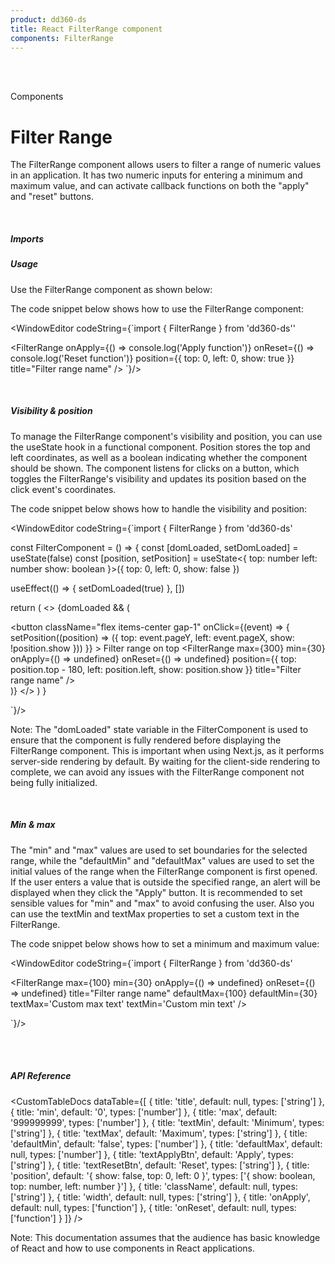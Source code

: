 ```yaml
---
product: dd360-ds
title: React FilterRange component
components: FilterRange
---
```


<br id='top' />
<br />

<Label>Components</Label>

# <span name="floating-nav">Filter Range</span>

The FilterRange component allows users to filter a range of numeric values in an
application. It has two numeric inputs for entering a minimum and maximum value,
and can activate callback functions on both the "apply" and "reset" buttons.

<br />

##### <span name="floating-nav">Imports</span>

<WindowEditor codeString="import { FilterRange } from 'dd360-ds'" />

##### <span name="floating-nav">Usage</span>

Use the FilterRange component as shown below:

<ContainerComponentDoc>
  <FilterRangeCustom />
</ContainerComponentDoc>

The code snippet below shows how to use the FilterRange component:

<WindowEditor
    codeString={`import { FilterRange } from 'dd360-ds''

<FilterRange
  onApply={() => console.log('Apply function')}
  onReset={() => console.log('Reset function')}
  position={{
    top: 0,
    left: 0,
    show: true
  }}
  title="Filter range name"
/>
`}/>

<br />

##### <span name="floating-nav">Visibility & position</span>

To manage the FilterRange component's visibility and position, you can use the
useState hook in a functional component. Position stores the top and left
coordinates, as well as a boolean indicating whether the component should be
shown. The component listens for clicks on a button, which toggles the
FilterRange's visibility and updates its position based on the click event's
coordinates.

<ContainerComponentDoc>
  <FilterRangeCustom onTop />
</ContainerComponentDoc>

The code snippet below shows how to handle the visibility and position:

<WindowEditor
    codeString={`import { FilterRange } from 'dd360-ds'

const FilterComponent = () => {
  const [domLoaded, setDomLoaded] = useState<boolean>(false)
  const [position, setPosition] = useState<{
    top: number
    left: number
    show: boolean
  }>({
    top: 0,
    left: 0,
    show: false
  })

useEffect(() => { setDomLoaded(true) }, [])

return (
    <>
      {domLoaded && (
        <div>
          <button
            className="flex items-center gap-1"
            onClick={(event) => {
              setPosition((position) => ({
                top: event.pageY,
                left: event.pageX,
                show: !position.show
              }))
            }}
          >
            <Text size="lg" bold>
              Filter range on top
            </Text>
            <DynamicHeroIcon icon="FilterIcon" className="w-4 h-4" />
          </button>
          <FilterRange
            max={300}
            min={30}
            onApply={() => undefined}
            onReset={() => undefined}
            position={{
              top: position.top - 180,
              left: position.left,
              show: position.show
            }}
            title="Filter range name"
          />
        </div>
      )}
    </>
  )
}

 `}/>

Note: The "domLoaded" state variable in the FilterComponent is used to ensure 
that the component is fully rendered before displaying the FilterRange 
component. This is important when using Next.js, as it performs server-side 
rendering by default. By waiting for the client-side rendering to complete, 
we can avoid any issues with the FilterRange component not being fully initialized.

<br />

##### <span name="floating-nav">Min & max</span>

The "min" and "max" values are used to set boundaries for the selected range, while
the "defaultMin" and "defaultMax" values are used to set the initial values of the
range when the FilterRange component is first opened. If the user enters a value 
that is outside the specified range, an alert will be displayed when they click the
"Apply" button. It is recommended to set sensible values for "min" and "max" to 
avoid confusing the user. Also you can use the textMin and textMax properties to set
a custom text in the FilterRange.

<ContainerComponentDoc>
  <FilterRangeCustom minMax />
</ContainerComponentDoc>

The code snippet below shows how to set a minimum and maximum value:

<WindowEditor
    codeString={`import { FilterRange } from 'dd360-ds'

<FilterRange
  max={100}
  min={30}
  onApply={() => undefined}
  onReset={() => undefined}
  title="Filter range name"
  defaultMax={100}
  defaultMin={30}
  textMax='Custom max text'
  textMin='Custom min text'
/>

 `}/>

<br />
<br />

##### <span name="floating-nav">API Reference</span>

<CustomTableDocs
  dataTable={[
    { title: 'title', default: null, types: ['string'] },
    { title: 'min', default: '0', types: ['number'] },
    { title: 'max', default: '999999999', types: ['number'] },
    { title: 'textMin', default: 'Minimum', types: ['string'] },
    { title: 'textMax', default: 'Maximum', types: ['string'] },
    { title: 'defaultMin', default: 'false', types: ['number'] },
    { title: 'defaultMax', default: null, types: ['number'] },
    { title: 'textApplyBtn', default: 'Apply', types: ['string'] },
    { title: 'textResetBtn', default: 'Reset', types: ['string'] },
    {
      title: 'position',
      default: '{ show: false, top: 0, left: 0 }',
      types: ['{ show: boolean, top: number, left: number }']
    },
    { title: 'className', default: null, types: ['string'] },
    { title: 'width', default: null, types: ['string'] },
    { title: 'onApply', default: null, types: ['function'] },
    { title: 'onReset', default: null, types: ['function'] }
  ]}
/>

Note: This documentation assumes that the audience has basic knowledge of React
and how to use components in React applications.

<BackAndForwardController />